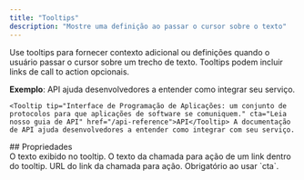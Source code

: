 ```yaml
---
title: "Tooltips"
description: "Mostre uma definição ao passar o cursor sobre o texto"
---
```


Use tooltips para fornecer contexto adicional ou definições quando o usuário passar o cursor sobre um trecho de texto. Tooltips podem incluir links de call to action opcionais.

**Exemplo**: <Tooltip tip="Application Programming Interface: um conjunto de protocolos para que aplicativos de software se comuniquem." cta="Leia nosso guia de API" href="/pt-BR/api-reference">API</Tooltip> ajuda desenvolvedores a entender como integrar seu serviço.

```mdx Tooltip example wrap
<Tooltip tip="Interface de Programação de Aplicações: um conjunto de protocolos para que aplicações de software se comuniquem." cta="Leia nosso guia de API" href="/api-reference">API</Tooltip> A documentação de API ajuda desenvolvedores a entender como integrar com seu serviço.
```

<div id="properties">
  ## Propriedades
</div>

<ResponseField name="tip" type="string" required>
  O texto exibido no tooltip.
</ResponseField>

<ResponseField name="cta" type="string">
  O texto da chamada para ação de um link dentro do tooltip.
</ResponseField>

<ResponseField name="href" type="string">
  URL do link da chamada para ação. Obrigatório ao usar `cta`.
</ResponseField>